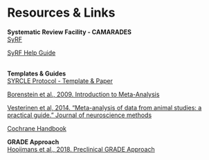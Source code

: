 
# Resources & Links


**Systematic Review Facility - CAMARADES**
<br>
[SyRF](http://syrf.org.uk/){target="_blank"}

[SyRF Help Guide](https://assets.syrf.org.uk/guides/SyRF_User_Guide.pdf){target="_blank"}

<br>
**Templates & Guides**
<br>
[SYRCLE Protocol - Template & Paper](https://onlinelibrary.wiley.com/doi/epdf/10.1002/ebm2.7){target="_blank"}

[Borenstein et al., 2009. Introduction to Meta-Analysis](https://onlinelibrary.wiley.com/doi/book/10.1002/9780470743386){target="_blank"}

[Vesterinen et al, 2014. "Meta-analysis of data from animal studies: a practical guide." Journal of neuroscience methods](https://doi.org/10.1016/j.jneumeth.2013.09.010){target="_blank"}

[Cochrane Handbook](https://training.cochrane.org/handbook/current){target="_blank"}
<br>

**GRADE Approach**
<br>
[Hooijmans et al., 2018. Preclinical GRADE Approach](https://journals.plos.org/plosone/article?id=10.1371/journal.pone.0187271){target="_blank"}
<br>